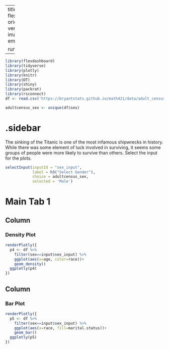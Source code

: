
---
title: "Adult Census"
output: 
  flexdashboard::flex_dashboard:
    orientation: columns
    vertical_layout: fill
    logo: image1.png
    source_code: embed
    social: menu

runtime: shiny
---

```r
library(flexdashboard)
library(tidyverse)
library(plotly)
library(knitr)
library(DT)
library(shiny)
library(packrat)
library(rsconnect)
df <- read.csv('https://bryantstats.github.io/math421/data/adult_census.csv')

adultcensus_sex <- unique(df$sex)
```

{.sidebar}
=======================================================================

The sinking of the Titanic is one of the most infamous shipwrecks in history. While there was some element of luck involved in surviving, it seems some groups of people were more likely to survive than others.  Select the input for the plots. 

```r
selectInput(inputId = "sex_input",
            label = h3("Select Gender"),
            choice = adultcensus_sex,
            selected = 'Male')
```

Main Tab 1
=======================================================================

Column {data-width=500}
-----------------------------------------------------------------------

### Density Plot

```r
renderPlotly({
  p4 <- df %>% 
    filter(sex==input$sex_input) %>% 
    ggplot(aes(x=age, color=race))+
    geom_density()
  ggplotly(p4)
})
```

Column {data-width=500}
-----------------------------------------------------------------------

### Bar Plot

```r
renderPlotly({
  p5 <- df %>% 
    filter(sex==input$sex_input) %>% 
    ggplot(aes(x=race, fill=marital.status))+
    geom_bar()
  ggplotly(p5)
})
```
